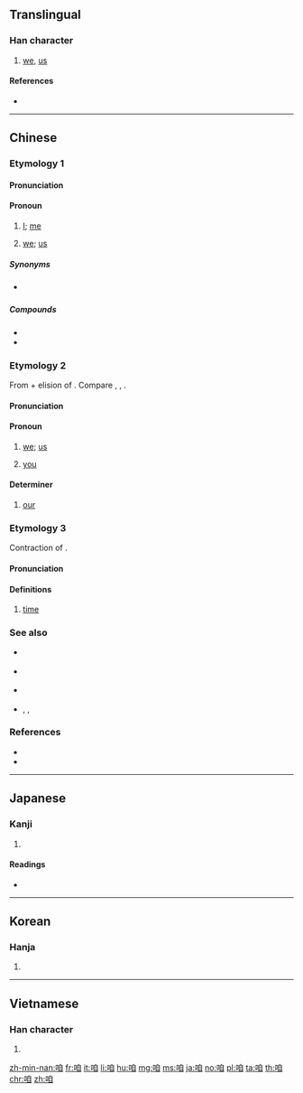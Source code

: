 ==Translingual==

===Han character===
{{Han char|rn=30|rad=口|as=06|sn=9|four=66000|canj=RHBU|ids=⿰口自}}

# [[we]], [[us]]

====References====
* {{Han ref|kx=0187.070|dkj=03552|dj=0406.090|hdz=10618.060|uh=54B1|ud=21681|bh=ABA5|bd=43941}}

----

==Chinese==

===Etymology 1===
{{zh-forms|t2=喒|t3=偺}}

====Pronunciation====
{{zh-pron
|m=zán,zá,1nb=standard in Mainland and Taiwan,2nb=standard in Taiwan
|m_note=zá - reserved for {{zh-l|咱家|tr=zájiā}}
|ma=y
|c=zaa1
|h=pfs=
|md=
|mn=
|w=
|mc=
|oc=
|cat=pronoun
}}

====Pronoun====
{{zh-pronoun}}

# [[I]]; [[me]]
# {{lb|zh|inclusive}} [[we]]; [[us]]

=====Synonyms=====
* {{sense|I|me}} {{zh-l|我}}

=====Compounds=====
* {{zh-l|咱們}}
* {{zh-l|咱家}}

===Etymology 2===
{{zh-forms|t2=喒|t3=偺|alt=俺,㑑,玌}}
From {{zh-l|儂|lâng|person; I, me}} + elision of {{zh-l|儂|tr=-}}. Compare {{zh-l|阮|goán|we, us (exclusive)}}, {{zh-l|恁|lín|you (plural)}}, {{zh-l|𪜶|tr=in|they, them}}.

====Pronunciation====
{{zh-pron
|mn=lán
|mn-t=nang2
|cat=pron,det
}}

====Pronoun====
{{zh-pronoun}} {{tcx|lang=zh|Min Nan}}

# {{lb|zh|inclusive}} [[we]]; [[us]]
# {{lb|zh|polite}} [[you]]

====Determiner====
{{zh-det}} {{tcx|lang=zh|Min Nan}}

# {{lb|zh|inclusive}} [[our]]

===Etymology 3===
{{zh-forms|t2=喒|t3=偺}}
Contraction of {{zh-m|早晚}}.

====Pronunciation====
{{zh-pron
|m=zan
|cat=
}}

====Definitions====
{{zh-hanzi}}

# [[time]]
#: {{zh-x|這咱{zan}|now}}

===See also===
* {{q|Mandarin}} {{zh-l|我們}}
* {{q|Cantonese}} {{zh-l|我哋|tr=ngo5 dei6}}
* {{q|Min Nan|exclusive}} {{zh-l|阮|[[gún]]; [[goán]]}}
* {{q|Hakka}} {{zh-l|𠊎等|tr=ngài-tén, ngài-tên, ngài-nên}}, {{zh-l|𠊎兜|tr=ngài-têu}}, {{zh-l|𠊎這兜|tr=ngài-yá-têu}}
{{cmn-personal pronouns}}

===References===
* {{thcwd|4792}}
* {{thcwda|325}}

{{zh-cat|Beginning}}

----

==Japanese==

===Kanji===
{{ja-kanji|grade=|rs=口06}}

# {{defn|lang=ja|sort=口06}}

====Readings====
* {{ja-readings|on=[[さつ]] (satsu), [[さち]] (sachi), [[さ]] (sa), [[しゃ]] (sha)|kun=[[われ]] (ware)}}

----

==Korean==

===Hanja===
{{ko-hanja|hangeul=[[찰]], [[차]]|rv=chal, cha|mr=ch'al, ch'a}}

# {{defn|lang=ko|sort=口06}}

----

==Vietnamese==

===Han character===
{{vi-hantu|[[cha]], [[gia]], [[ta]], [[thánh]], [[thính]]|rs=口06}}

# {{han tu form of|ta|[[I]]; [[me]]; [[we]]; [[us]]}}

[[zh-min-nan:咱]]
[[fr:咱]]
[[it:咱]]
[[li:咱]]
[[hu:咱]]
[[mg:咱]]
[[ms:咱]]
[[ja:咱]]
[[no:咱]]
[[pl:咱]]
[[ta:咱]]
[[th:咱]]
[[chr:咱]]
[[zh:咱]]